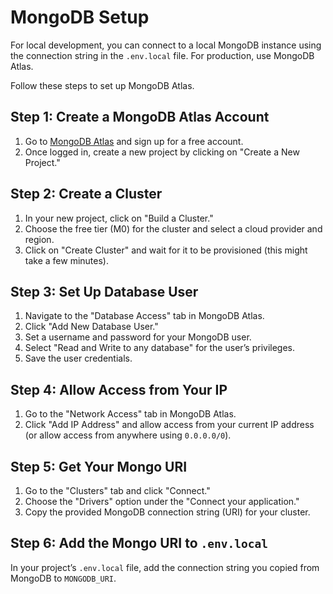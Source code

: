 # MongoDB Setup

For local development, you can connect to a local MongoDB instance using the connection string in the `.env.local` file. For production, use MongoDB Atlas.

Follow these steps to set up MongoDB Atlas.

## Step 1: Create a MongoDB Atlas Account

1. Go to [MongoDB Atlas](https://cloud.mongodb.com) and sign up for a free account.
2. Once logged in, create a new project by clicking on "Create a New Project."

## Step 2: Create a Cluster

1. In your new project, click on "Build a Cluster."
2. Choose the free tier (M0) for the cluster and select a cloud provider and region.
3. Click on "Create Cluster" and wait for it to be provisioned (this might take a few minutes).

## Step 3: Set Up Database User

1. Navigate to the "Database Access" tab in MongoDB Atlas.
2. Click "Add New Database User."
3. Set a username and password for your MongoDB user.
4. Select "Read and Write to any database" for the user’s privileges.
5. Save the user credentials.

## Step 4: Allow Access from Your IP

1. Go to the "Network Access" tab in MongoDB Atlas.
2. Click "Add IP Address" and allow access from your current IP address (or allow access from anywhere using `0.0.0.0/0`).

## Step 5: Get Your Mongo URI

1. Go to the "Clusters" tab and click "Connect."
2. Choose the "Drivers" option under the "Connect your application."
3. Copy the provided MongoDB connection string (URI) for your cluster.

## Step 6: Add the Mongo URI to `.env.local`

In your project’s `.env.local` file, add the connection string you copied from MongoDB to `MONGODB_URI`.
